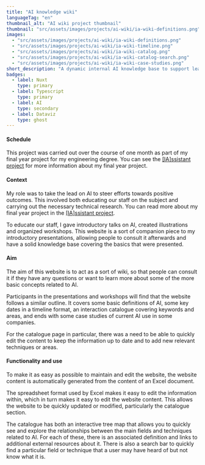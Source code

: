 ```yaml
---
title: "AI knowledge wiki"
languageTag: "en"
thumbnail_alt: "AI wiki project thumbnail"
thumbnail: "src/assets/images/projects/ai-wiki/ia-wiki-definitions.png"
images:
  - "src/assets/images/projects/ai-wiki/ia-wiki-definitions.png"
  - "src/assets/images/projects/ai-wiki/ia-wiki-timeline.png"
  - "src/assets/images/projects/ai-wiki/ia-wiki-catalog.png"
  - "src/assets/images/projects/ai-wiki/ia-wiki-catalog-search.png"
  - "src/assets/images/projects/ai-wiki/ia-wiki-case-studies.png"
short_description: "A dynamic internal AI knowledge base to support learning and quick updates. It accompanies presentations and workshops to provide accurate, real-use case examples of AI in the enterprise."
badges:
  - label: Nuxt
    type: primary
  - label: Typescript
    type: primary
  - label: AI
    type: secondary
  - label: Dataviz
    type: ghost
---
```

#### Schedule
This project was carried out over the course of one month as part of my final year project for my engineering degree. You can see the [\[IA\]ssistant project](/en/projects/00-iassistant) for more information about my final year project.

#### Context
My role was to take the lead on AI to steer efforts towards positive outcomes. This involved both educating our staff on the subject and carrying out the necessary technical research. You can read more about my final year project in the [\[IA\]ssistant project](/en/projects/00-iassistant).

To educate our staff, I gave introductory talks on AI, created illustrations and organized workshops. This website is a sort of companion piece to my introductory presentations, allowing people to consult it afterwards and have a solid knowledge base covering the basics that were presented. 

#### Aim
The aim of this website is to act as a sort of wiki, so that people can consult it if they have any questions or want to learn more about some of the more basic concepts related to AI.

Participants in the presentations and workshops will find that the website follows a similar outline. It covers some basic definitions of AI, some key dates in a timeline format, an interaction catalogue covering keywords and areas, and ends with some case studies of current AI use in some companies.

For the catalogue page in particular, there was a need to be able to quickly edit the content to keep the information up to date and to add new relevant techniques or areas.

#### Functionality and use
To make it as easy as possible to maintain and edit the website, the website content is automatically generated from the content of an Excel document.

The spreadsheet format used by Excel makes it easy to edit the information within, which in turn makes it easy to edit the website content. This allows the website to be quickly updated or modified, particularly the catalogue section.

The catalogue has both an interactive tree map that allows you to quickly see and explore the relationships between the main fields and techniques related to AI. For each of these, there is an associated definition and links to additional external resources about it. There is also a search bar to quickly find a particular field or technique that a user may have heard of but not know what it is.